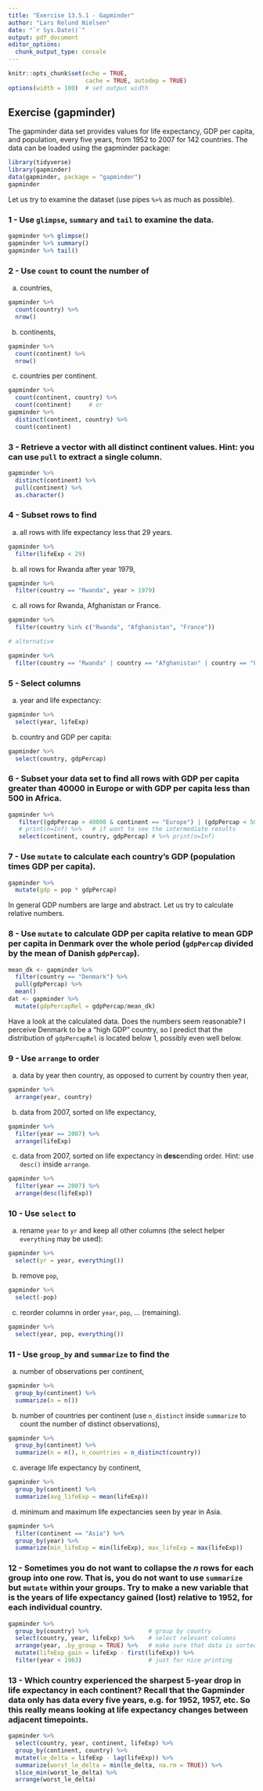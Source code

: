 ```yaml
---
title: "Exercise 13.5.1 - Gapminder"
author: "Lars Relund Nielsen"
date: "`r Sys.Date()`"
output: pdf_document
editor_options:
  chunk_output_type: console
---
```


```r
knitr::opts_chunk$set(echo = TRUE, 
                      cache = TRUE, autodep = TRUE)
options(width = 100)  # set output width
```

## Exercise (gapminder) 

The gapminder data set provides values for life expectancy, GDP per capita, and population, every five years, from 1952 to 2007 for 142 countries. The data can be loaded using the gapminder package:

```r
library(tidyverse)
library(gapminder)
data(gapminder, package = "gapminder")
gapminder
```

Let us try to examine the dataset (use pipes `%>%` as much as possible). 

### 1 - Use `glimpse`, `summary` and `tail` to examine the data.

```r
gapminder %>% glimpse()
gapminder %>% summary()
gapminder %>% tail()
```


### 2 - Use `count` to count the number of
   
   a) countries, 
```r
gapminder %>% 
  count(country) %>% 
  nrow()
```

   b) continents,
       
```r
gapminder %>% 
  count(continent) %>% 
  nrow()
```

   c) countries per continent. 
       
```r
gapminder %>% 
  count(continent, country) %>% 
  count(continent)     # or
gapminder %>% 
  distinct(continent, country) %>% 
  count(continent)
```


### 3 - Retrieve a vector with all distinct continent values. Hint: you can use `pull` to extract a single column.

```r
gapminder %>% 
  distinct(continent) %>% 
  pull(continent) %>% 
  as.character()
```   

   
### 4 - Subset rows to find
   
   a) all rows with life expectancy less that 29 years.
   
```r
gapminder %>% 
  filter(lifeExp < 29)
```

   b) all rows for Rwanda after year 1979,

```r
gapminder %>% 
  filter(country == "Rwanda", year > 1979)
```

   c) all rows for Rwanda, Afghanistan or France.

```r
gapminder %>% 
  filter(country %in% c("Rwanda", "Afghanistan", "France"))

# alternative 

gapminder %>% 
  filter(country == "Rwanda" | country == "Afghanistan" | country == "France")
```


### 5 - Select columns 

   a) year and life expectancy:

```r
gapminder %>% 
  select(year, lifeExp)
```  

b) country and GDP per capita:

```r
gapminder %>% 
  select(country, gdpPercap)
```   


### 6 - Subset your data set to find all rows with GDP per capita greater than 40000 in Europe or with GDP per capita less than 500 in Africa.

```r
gapminder %>% 
   filter((gdpPercap > 40000 & continent == "Europe") | (gdpPercap < 500 & continent == "Africa")) %>% 
   # print(n=Inf) %>%   # if want to see the intermediate results
   select(continent, country, gdpPercap) # %>% print(n=Inf)
```   


### 7 - Use `mutate` to calculate each country's GDP (population times GDP per capita).

```r
gapminder %>%
  mutate(gdp = pop * gdpPercap)
```   

In general GDP numbers are large and abstract. Let us try to calculate relative numbers.


### 8 - Use `mutate` to calculate GDP per capita relative to mean GDP per capita in Denmark over the whole period (`gdpPercap` divided by the mean of Danish `gdpPercap`). 

```r
mean_dk <- gapminder %>% 
  filter(country == "Denmark") %>% 
  pull(gdpPercap) %>% 
  mean()
dat <- gapminder %>% 
  mutate(gdpPercapRel = gdpPercap/mean_dk)
```  

Have a look at the calculated data. Does the numbers seem reasonable? I perceive Denmark to be a "high GDP" country, so I predict that the distribution of `gdpPercapRel` is located below 1, possibly even well below. 


### 9 - Use `arrange` to order 

   a) data by year then country, as opposed to current by country then year,

```r
gapminder %>% 
  arrange(year, country)
``` 

   b) data from 2007, sorted on life expectancy,

```r
gapminder %>%
  filter(year == 2007) %>%
  arrange(lifeExp)
``` 

   c) data from 2007, sorted on life expectancy in **desc**ending order. Hint: use `desc()` inside `arrange`.

```r
gapminder %>%
  filter(year == 2007) %>%
  arrange(desc(lifeExp))
```


### 10 - Use `select` to 

   a) rename `year` to `yr` and keep all other columns (the select helper `everything` may be used):
   
```r
gapminder %>% 
  select(yr = year, everything())
``` 

   b) remove `pop`,
 
```r
gapminder %>% 
  select(-pop)
``` 

   c) reorder columns in order `year`, `pop`, ... (remaining).

```r
gapminder %>% 
  select(year, pop, everything())
``` 

### 11 - Use `group_by` and `summarize` to find the

   a) number of observations per continent,
  
```r
gapminder %>% 
  group_by(continent) %>% 
  summarize(n = n())
```  

   b) number of countries per continent (use `n_distinct` inside `summarize` to count the number of distinct observations),

```r
gapminder %>% 
  group_by(continent) %>% 
  summarize(n = n(), n_countries = n_distinct(country))
``` 

   c) average life expectancy by continent,

```r
gapminder %>% 
  group_by(continent) %>% 
  summarize(avg_lifeExp = mean(lifeExp))
```

   d) minimum and maximum life expectancies seen by year in Asia.

```r
gapminder %>% 
  filter(continent == "Asia") %>% 
  group_by(year) %>% 
  summarize(min_lifeExp = min(lifeExp), max_lifeExp = max(lifeExp))
``` 


### 12 - Sometimes you do not want to collapse the $n$ rows for each group into one row. That is, you do not want to use `summarize` but `mutate` within your groups. Try to make a new variable that is the years of life expectancy gained (lost) relative to 1952, for each individual country. 

```r
gapminder %>% 
  group_by(country) %>%                 # group by country
  select(country, year, lifeExp) %>%    # select relevant columns
  arrange(year, .by_group = TRUE) %>%   # make sure that data is sorted correct
  mutate(lifeExp_gain = lifeExp - first(lifeExp)) %>%       
  filter(year < 1963)                   # just for nice printing
``` 


### 13 - Which country experienced the sharpest 5-year drop in life expectancy in each continent? Recall that the Gapminder data only has data every five years, e.g. for 1952, 1957, etc. So this really means looking at life expectancy changes between adjacent timepoints. 

```r
gapminder %>%
  select(country, year, continent, lifeExp) %>%     
  group_by(continent, country) %>%                  
  mutate(le_delta = lifeExp - lag(lifeExp)) %>%
  summarize(worst_le_delta = min(le_delta, na.rm = TRUE)) %>%
  slice_min(worst_le_delta) %>%
  arrange(worst_le_delta)
``` 
      
      


